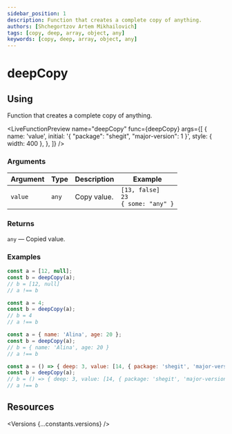 ```yaml
---
sidebar_position: 1
description: Function that creates a complete copy of anything.
authors: [Shchegortzov Artem Mikhailovich]
tags: [copy, deep, array, object, any]
keywords: [copy, deep, array, object, any]
---
```




# deepCopy

## Using

Function that creates a complete copy of anything.

<LiveFunctionPreview
  name="deepCopy"
  func={deepCopy}
  args={[
    {
      name: 'value',
      initial: '{ "package": "shegit", "major-version": 1 }',
      style: { width: 400 },
    },
  ]}
/>

### Arguments

| Argument | Type  | Description | Example                                            |
| -------- | ----- | ----------- | -------------------------------------------------- |
| `value`  | `any` | Copy value. | `[13, false]` <br /> `23` <br /> `{ some: "any" }` |

### Returns

`any` — Copied value.

### Examples

```js
const a = [12, null];
const b = deepCopy(a);
// b = [12, null]
// a !== b

const a = 4;
const b = deepCopy(a);
// b = 4
// a !== b

const a = { name: 'Alina', age: 20 };
const b = deepCopy(a);
// b = { name: 'Alina', age: 20 }
// a !== b

const a = () => { deep: 3, value: [14, { package: 'shegit', 'major-version': 1, new: true }] };
const b = deepCopy(a);
// b = () => { deep: 3, value: [14, { package: 'shegit', 'major-version': 1, new: true }] }
// a !== b
```

## Resources

<Versions {...constants.versions} />

<div style={{ display: 'flex', gap: 20 }}>
  <GitHubResourceButton linkPath={constants.resourceLinkPath} />
  <CodeSandboxResourceButton link={constants.codeSandboxLink} />
</div>
